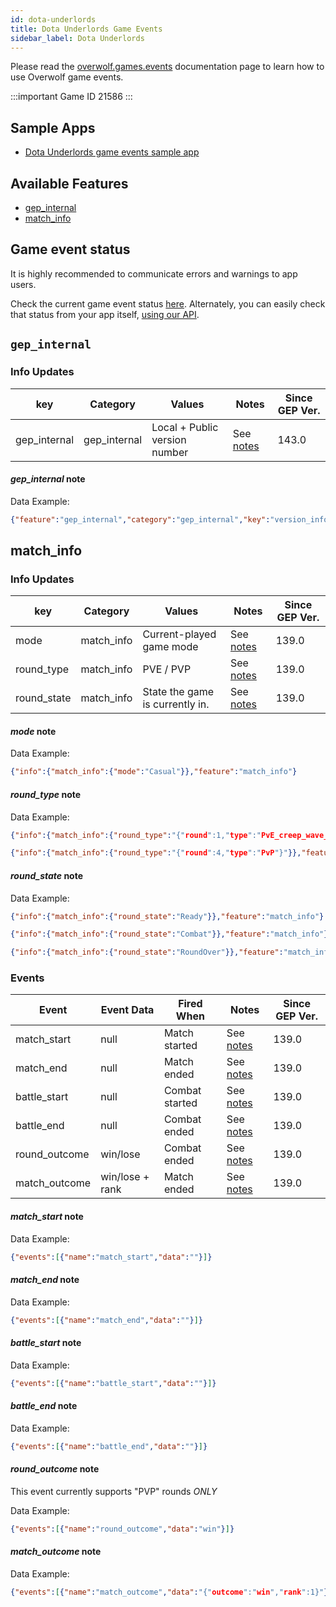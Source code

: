 ```yaml
---
id: dota-underlords
title: Dota Underlords Game Events
sidebar_label: Dota Underlords
---
```


Please read the [overwolf.games.events](.) documentation page to learn how to use Overwolf game events.

:::important Game ID
21586
:::

## Sample Apps
* [Dota Underlords game events sample app](https://github.com/overwolf/events-sample-apps)

## Available Features

* [gep_internal](#gep_internal)
* [match_info](#match_info)

## Game event status

It is highly recommended to communicate errors and warnings to app users. 

Check the current game event status [here](/status/all). Alternately, you can easily check that status from your app itself, [using our API](/topics/using-events/how-to-check-events-status-from-app).

## `gep_internal`

### Info Updates

key          | Category    | Values                    | Notes                 | Since GEP Ver. |
------------ | ------------| ------------------------- | --------------------- | ------------- | 
gep_internal | gep_internal| Local + Public version number|See [notes](#gep_internal-note)|   143.0       |

#### *gep_internal* note

Data Example:

```json
{"feature":"gep_internal","category":"gep_internal","key":"version_info","value":"{"local_version":"143.0.10","public_version":"143.0.10","is_updated":true}"}
```

## match_info

### Info Updates

key          | Category    | Values                    | Notes                 | Since GEP Ver. |
------------ | ------------| ------------------------- | --------------------- | -------------  | 
mode         | match_info  | Current-played game mode  |See [notes](#mode-note)      |     139.0      |
round_type   | match_info  | PVE / PVP                 |See [notes](#round_type-note)|     139.0      |
round_state  | match_info  |State the game is currently in.|See [notes](#round_state-note)|   139.0  |

#### *mode* note

Data Example:

```json
{"info":{"match_info":{"mode":"Casual"}},"feature":"match_info"}
```

#### *round_type* note

Data Example:

```json
{"info":{"match_info":{"round_type":"{"round":1,"type":"PvE_creep_wave_1_#dac_creep_wave_1"}"}},"feature":"match_info"}
```
```json
{"info":{"match_info":{"round_type":"{"round":4,"type":"PvP"}"}},"feature":"match_info"}
```

#### *round_state* note

Data Example:

```json
{"info":{"match_info":{"round_state":"Ready"}},"feature":"match_info"}
```
```json
{"info":{"match_info":{"round_state":"Combat"}},"feature":"match_info"}
```
```json
{"info":{"match_info":{"round_state":"RoundOver"}},"feature":"match_info"}
```

### Events

Event       | Event Data   | Fired When    | Notes              | Since GEP Ver. |
------------| -------------| --------------| ------------------ | ---------------|
match_start | null         | Match started |See [notes](#match_start-note) |     139.0      | 
match_end   | null         | Match ended   |See [notes](#match_end-note)   |     139.0      | 
battle_start| null         | Combat started|See [notes](#battle_start-note)|     139.0      | 
battle_end  | null         | Combat ended  |See [notes](#battle_end-note)  |     139.0      | 
round_outcome| win/lose    | Combat ended  |See [notes](#round_outcome-note)  |     139.0      | 
match_outcome| win/lose + rank| Match ended  |See [notes](#match_outcome-note)  |     139.0      | 


#### *match_start* note

Data Example:

```json
{"events":[{"name":"match_start","data":""}]}
```

#### *match_end* note

Data Example:

```json
{"events":[{"name":"match_end","data":""}]}
```

#### *battle_start* note

Data Example:

```json
{"events":[{"name":"battle_start","data":""}]}
```

#### *battle_end* note

Data Example:

```json
{"events":[{"name":"battle_end","data":""}]}
```

#### *round_outcome* note

This event currently supports "PVP" rounds *ONLY*

Data Example:

```json
{"events":[{"name":"round_outcome","data":"win"}]}
```

#### *match_outcome* note

Data Example:

```json
{"events":[{"name":"match_outcome","data":"{"outcome":"win","rank":1}"}]}
```
